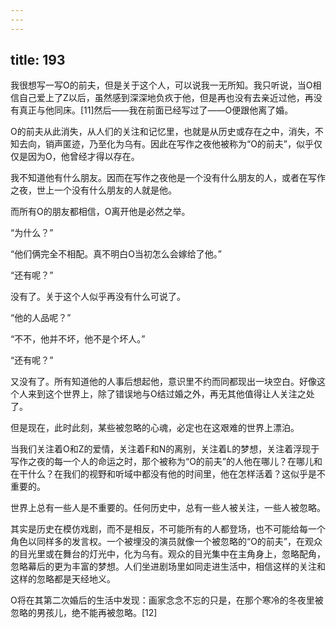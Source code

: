 ```yaml
---
---
---
```

title: 193
---



我很想写一写O的前夫，但是关于这个人，可以说我一无所知。我只听说，当O相信自己爱上了Z以后，虽然感到深深地负疚于他，但是再也没有去亲近过他，再没有真正与他同床。[11]然后——我在前面已经写过了——O便跟他离了婚。

O的前夫从此消失，从人们的关注和记忆里，也就是从历史或存在之中，消失，不知去向，销声匿迹，乃至化为乌有。因此在写作之夜他被称为“O的前夫”，似乎仅仅是因为O，他曾经才得以存在。

我不知道他有什么朋友。因而在写作之夜他是一个没有什么朋友的人，或者在写作之夜，世上一个没有什么朋友的人就是他。

而所有O的朋友都相信，O离开他是必然之举。

“为什么？”

“他们俩完全不相配。真不明白O当初怎么会嫁给了他。”

“还有呢？”

没有了。关于这个人似乎再没有什么可说了。

“他的人品呢？”

“不不，他并不坏，他不是个坏人。”

“还有呢？”

又没有了。所有知道他的人事后想起他，意识里不约而同都现出一块空白。好像这个人来到这个世界上，除了错误地与O结过婚之外，再无其他值得让人关注之处了。

但是现在，此时此刻，某些被忽略的心魂，必定也在这艰难的世界上漂泊。

当我们关注着O和Z的爱情，关注着F和N的离别，关注着L的梦想，关注着浮现于写作之夜的每一个人的命运之时，那个被称为“O的前夫”的人他在哪儿？在哪儿和在干什么？在我们的视野和听域中都没有他的时间里，他在怎样活着？这似乎是不重要的。

世界上总有一些人是不重要的。任何历史中，总有一些人被关注，一些人被忽略。

其实是历史在模仿戏剧，而不是相反，不可能所有的人都登场，也不可能给每一个角色以同样多的发言权。一个被埋没的演员就像一个被忽略的“O的前夫”，在观众的目光里或在舞台的灯光中，化为乌有。观众的目光集中在主角身上，忽略配角，忽略幕后的更为丰富的梦想。人们坐进剧场里如同走进生活中，相信这样的关注和这样的忽略都是天经地义。

O将在其第二次婚后的生活中发现：画家念念不忘的只是，在那个寒冷的冬夜里被忽略的男孩儿，绝不能再被忽略。[12]